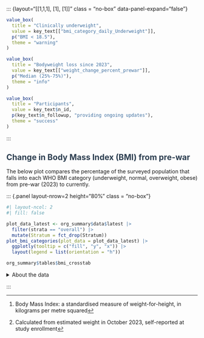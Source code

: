 

::: {layout="[[1,1,1], [1], [1]]" class = "no-box" data-panel-expand="false"}

```r
value_box(
  title = "Clinically underweight",
  value = key_text[["bmi_category_daily_Underweight"]],
  p("BMI < 18.5"),
  theme = "warning"
)
```

```r
value_box(
  title = "Bodyweight loss since 2023",
  value = key_text[["weight_change_percent_prewar"]],
  p("Median (25%-75%)"),
  theme = "info"
) 
```

```r
value_box(
  title = "Participants",
  value = key_text$n_id,
  p(key_text$n_followup, "providing ongoing updates"),
  theme = "success"
) 
```
:::

<h2 style="color: #2c3e50; margin-bottom: 1rem;">
  Change in Body Mass Index (BMI) from pre-war
</h2>

The below plot compares the percentage of the surveyed population that falls into each WHO BMI category (underweight, normal, overweight, obese) from pre-war (2023) to currently.

::: {.panel layout-nrow=2 height="80%" class = "no-box"}

```r
#| layout-ncol: 2
#| fill: false

plot_data_latest <- org_summary$data$latest |> 
  filter(strata == "overall") |> 
  mutate(Stratum = fct_drop(Stratum))
plot_bmi_categories(plot_data = plot_data_latest) |> 
  ggplotly(tooltip = c("fill", "y", "x")) |> 
  layout(legend = list(orientation = "h"))

org_summary$tables$bmi_crosstab
```

<details><summary>About the data</summary>The percentage of participants by BMI classification^[Body Mass Index: a standardised measure of weight-for-height, in kilograms per metre squared]. Showing all participants' pre-war BMI^[Calculated from estimated weight in October 2023, self-reported at study enrollment], and the most recent ('current') measurement from each participant since the study began in July 2025. Underweight BMI classification (<18.5kg/m2) shown in yellow; with light to dark green, showing normal weight range (18.5-24.9kg/m2), overweight (25 to 29.9kg/m2), and obese (over 30kg/m2) classifications.</details>

:::
